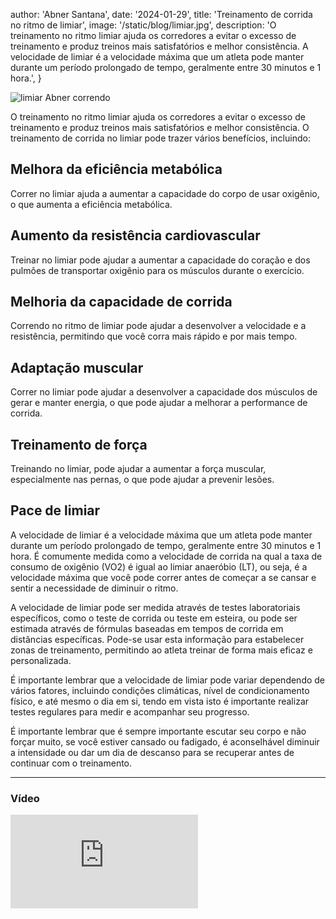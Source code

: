 
  author: 'Abner Santana',
  date: '2024-01-29',
  title: 'Treinamento de corrida no ritmo de limiar',
  image: '/static/blog/limiar.jpg',
  description:
  'O treinamento no ritmo limiar ajuda os corredores a evitar o excesso de treinamento e produz treinos mais satisfatórios e melhor consistência. A velocidade de limiar é a velocidade máxima que um atleta pode manter durante um período prolongado de tempo, geralmente entre 30 minutos e 1 hora.',
}


<Image src={pic} alt="limiar Abner correndo" />

O treinamento no ritmo limiar ajuda os corredores a evitar o excesso de treinamento e produz treinos mais satisfatórios e melhor consistência. O treinamento de corrida no limiar pode trazer vários benefícios, incluindo:

## Melhora da eficiência metabólica

Correr no limiar ajuda a aumentar a capacidade do corpo de usar oxigênio, o que aumenta a eficiência metabólica.

## Aumento da resistência cardiovascular

Treinar no limiar pode ajudar a aumentar a capacidade do coração e dos pulmões de transportar oxigênio para os músculos durante o exercício.

## Melhoria da capacidade de corrida

Correndo no ritmo de limiar pode ajudar a desenvolver a velocidade e a resistência, permitindo que você corra mais rápido e por mais tempo.

## Adaptação muscular

Correr no limiar pode ajudar a desenvolver a capacidade dos músculos de gerar e manter energia, o que pode ajudar a melhorar a performance de corrida.

## Treinamento de força

Treinando no limiar, pode ajudar a aumentar a força muscular, especialmente nas pernas, o que pode ajudar a prevenir lesões.

## Pace de limiar

A velocidade de limiar é a velocidade máxima que um atleta pode manter durante um período prolongado de tempo, geralmente entre 30 minutos e 1 hora. É comumente medida como a velocidade de corrida na qual a taxa de consumo de oxigênio (VO2) é igual ao limiar anaeróbio (LT), ou seja, é a velocidade máxima que você pode correr antes de começar a se cansar e sentir a necessidade de diminuir o ritmo.

A velocidade de limiar pode ser medida através de testes laboratoriais específicos, como o teste de corrida ou teste em esteira, ou pode ser estimada através de fórmulas baseadas em tempos de corrida em distâncias específicas. Pode-se usar esta informação para estabelecer zonas de treinamento, permitindo ao atleta treinar de forma mais eficaz e personalizada.

É importante lembrar que a velocidade de limiar pode variar dependendo de vários fatores, incluindo condições climáticas, nível de condicionamento físico, e até mesmo o dia em si, tendo em vista isto é importante realizar testes regulares para medir e acompanhar seu progresso.

É importante lembrar que é sempre importante escutar seu corpo e não forçar muito, se você estiver cansado ou fadigado, é aconselhável diminuir a intensidade ou dar um dia de descanso para se recuperar antes de continuar com o treinamento.

***
### Vídeo
<div class="video-container">
<iframe src="https://www.youtube.com/embed/gIPMS1yn96M" frameborder="0" allow="accelerometer; autoplay; clipboard-write; encrypted-media; gyroscope; picture-in-picture" allowfullscreen></iframe>
</div>
